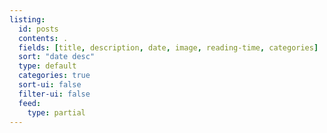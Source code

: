 ```yaml
---
listing:
  id: posts
  contents: .
  fields: [title, description, date, image, reading-time, categories]
  sort: "date desc"
  type: default
  categories: true
  sort-ui: false
  filter-ui: false
  feed:
    type: partial
---
```


::: {#posts}
:::
